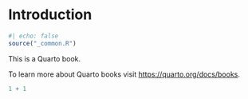 # Introduction {#sec-introduction}

```r
#| echo: false
source("_common.R")
```

This is a Quarto book.

To learn more about Quarto books visit <https://quarto.org/docs/books>.

```r
1 + 1
```
